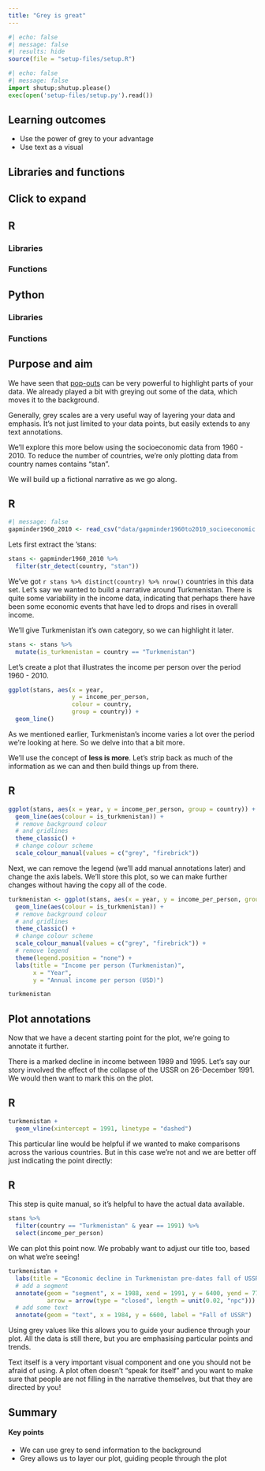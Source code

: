 ```yaml
---
title: "Grey is great"
---
```


```r
#| echo: false
#| message: false
#| results: hide
source(file = "setup-files/setup.R")
```

```python
#| echo: false
#| message: false
import shutup;shutup.please()
exec(open('setup-files/setup.py').read())
```

::: {.callout-tip}
## Learning outcomes

- Use the power of grey to your advantage
- Use text as a visual

:::

## Libraries and functions

::: {.callout-note collapse="true"}
## Click to expand

::: {.panel-tabset group="language"}
## R

### Libraries
### Functions

## Python

### Libraries
### Functions
:::
:::

## Purpose and aim

We have seen that [pop-outs](popout.qmd) can be very powerful to highlight parts of your data. We already played a bit with greying out some of the data, which moves it to the background.

Generally, grey scales are a very useful way of layering your data and emphasis. It's not just limited to your data points, but easily extends to any text annotations.

We'll explore this more below using the socioeconomic data from 1960 - 2010. To reduce the number of countries, we're only plotting data from country names contains "stan".

We will build up a fictional narrative as we go along.

::: {.panel-tabset group="language"}
## R

```r
#| message: false
gapminder1960_2010 <- read_csv("data/gapminder1960to2010_socioeconomic.csv")
```

Lets first extract the 'stans:

```r
stans <- gapminder1960_2010 %>% 
  filter(str_detect(country, "stan"))
```

We've got `r stans %>% distinct(country) %>% nrow()` countries in this data set. Let's say we wanted to build a narrative around Turkmenistan. There is quite some variability in the income data, indicating that perhaps there have been some economic events that have led to drops and rises in overall income.

We'll give Turkmenistan it's own category, so we can highlight it later.

```r
stans <- stans %>% 
  mutate(is_turkmenistan = country == "Turkmenistan")
```

Let's create a plot that illustrates the income per person over the period 1960 - 2010.

```r
ggplot(stans, aes(x = year,
                  y = income_per_person,
                  colour = country,
                  group = country)) +
  geom_line()
```

:::

As we mentioned earlier, Turkmenistan's income varies a lot over the period we're looking at here. So we delve into that a bit more.

We'll use the concept of **less is more**. Let's strip back as much of the information as we can and then build things up from there.

::: {.panel-tabset group="language"}
## R

```r
ggplot(stans, aes(x = year, y = income_per_person, group = country)) +
  geom_line(aes(colour = is_turkmenistan)) +
  # remove background colour
  # and gridlines
  theme_classic() +
  # change colour scheme
  scale_colour_manual(values = c("grey", "firebrick"))
```

Next, we can remove the legend (we'll add manual annotations later) and change the axis labels. We'll store this plot, so we can make further changes without having the copy all of the code.

```r
turkmenistan <- ggplot(stans, aes(x = year, y = income_per_person, group = country)) +
  geom_line(aes(colour = is_turkmenistan)) +
  # remove background colour
  # and gridlines
  theme_classic() +
  # change colour scheme
  scale_colour_manual(values = c("grey", "firebrick")) +
  # remove legend
  theme(legend.position = "none") +
  labs(title = "Income per person (Turkmenistan)",
       x = "Year",
       y = "Annual income per person (USD)")

turkmenistan
```
:::

## Plot annotations

Now that we have a decent starting point for the plot, we're going to annotate it further.

There is a marked decline in income between 1989 and 1995. Let's say our story involved the effect of the collapse of the USSR on 26-December 1991. We would then want to mark this on the plot.

::: {.panel-tabset group="language"}
## R

```r
turkmenistan +
  geom_vline(xintercept = 1991, linetype = "dashed")
```

:::

This particular line would be helpful if we wanted to make comparisons across the various countries. But in this case we're not and we are better off just indicating the point directly:

::: {.panel-tabset group="language"}
## R

This step is quite manual, so it's helpful to have the actual data available.

```r
stans %>%
  filter(country == "Turkmenistan" & year == 1991) %>% 
  select(income_per_person)
```

We can plot this point now. We probably want to adjust our title too, based on what we're seeing!

```r
turkmenistan +
  labs(title = "Economic decline in Turkmenistan pre-dates fall of USSR") +
  # add a segment
  annotate(geom = "segment", x = 1988, xend = 1991, y = 6400, yend = 7713,
           arrow = arrow(type = "closed", length = unit(0.02, "npc"))) +
  # add some text
  annotate(geom = "text", x = 1984, y = 6600, label = "Fall of USSR")
```

:::

Using grey values like this allows you to guide your audience through your plot. All the data is still there, but you are emphasising particular points and trends.

Text itself is a very important visual component and one you should not be afraid of using. A plot often doesn't "speak for itself" and you want to make sure that people are not filling in the narrative themselves, but that they are directed by you!

## Summary

::: {.callout-tip}
#### Key points

- We can use grey to send information to the background
- Grey allows us to layer our plot, guiding people through the plot
:::

